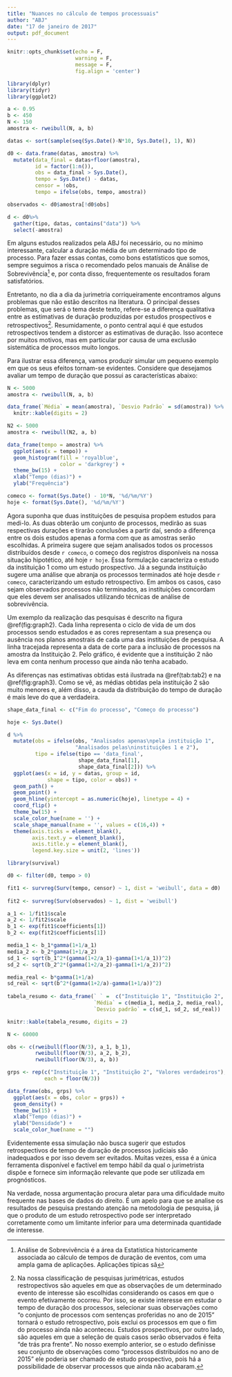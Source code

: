 ```yaml
---
title: "Nuances no cálculo de tempos processuais"
author: "ABJ"
date: "17 de janeiro de 2017"
output: pdf_document
---
```


```r

knitr::opts_chunk$set(echo = F,
                      warning = F,
                      message = F,
                      fig.align = 'center')

```

```r

library(dplyr)
library(tidyr)
library(ggplot2)

a <- 0.95
b <- 450
N <- 150
amostra <- rweibull(N, a, b)

datas <- sort(sample(seq(Sys.Date()-N*10, Sys.Date(), 1), N))

d0 <- data.frame(datas, amostra) %>% 
  mutate(data_final = datas+floor(amostra),
         id = factor(1:n()),
         obs = data_final > Sys.Date(),
         tempo = Sys.Date() - datas,
         censor = !obs,
         tempo = ifelse(obs, tempo, amostra))

observados <- d0$amostra[!d0$obs]

d <- d0%>% 
  gather(tipo, datas, contains("data")) %>% 
  select(-amostra)

```

Em alguns estudos realizados pela ABJ foi necessário, ou no mínimo interessante, calcular a duração média de um determinado tipo de processo. Para fazer essas contas, como bons estatísticos que somos, sempre seguimos a risca o recomendado pelos manuais de Análise de Sobrevivência[^sobrv] e, por conta disso, frequentemente os resultados foram satisfatórios.

[^sobrv]: Análise de Sobrevivência é a área da Estatística historicamente associada ao cálculo de tempos de duração de eventos, com uma ampla gama de aplicações. Aplicações típicas sã

Entretanto, no dia a dia da jurimetria corriqueiramente encontramos alguns problemas que não estão descritos na literatura. O principal desses problemas, que será o tema deste texto, refere-se a diferença qualitativa entre as estimativas de duração produzidas por estudos prospectivos e retrospectivos[^tipos]. Resumidamente, o ponto central aqui é que estudos retrospectivos tendem a distorcer as estimativas de duração. Isso acontece por muitos motivos, mas em particular por causa de uma exclusão sistemática de processos muito longos.

Para ilustrar essa diferença, vamos produzir simular um pequeno exemplo em que os seus efeitos tornam-se evidentes. Considere que desejamos avaliar um tempo de duração que possui as características abaixo:

```r

N <- 5000
amostra <- rweibull(N, a, b)

data_frame(`Média` = mean(amostra), `Desvio Padrão` = sd(amostra)) %>% 
  knitr::kable(digits = 2)

```

```r

N2 <- 5000
amostra <- rweibull(N2, a, b)

data_frame(tempo = amostra) %>% 
  ggplot(aes(x = tempo)) +
  geom_histogram(fill = 'royalblue',
                 color = 'darkgrey') +
  theme_bw(15) +
  xlab("Tempo (dias)") +
  ylab("Frequência")

comeco <- format(Sys.Date() - 10*N, '%d/%m/%Y')
hoje <- format(Sys.Date(), '%d/%m/%Y')

```

Agora suponha que duas instituições de pesquisa propõem estudos para medi-lo. As duas obterão um conjunto de processos, medirão as suas respectivas durações e tirarão conclusões a partir daí, sendo a diferença entre os dois estudos apenas a forma com que as amostras serão escolhidas. A primeira sugere que sejam analisados todos os processos distribuídos desde `r comeco`, o começo dos registros disponíveis na nossa situação hipotético, até hoje `r hoje`. Essa formulação caracteriza o estudo da instituição 1 como um estudo prospectivo. Já a segunda instituição sugere uma análise que abranja os processos terminados até hoje desde `r comeco`, caracterizando um estudo retrospectivo. Em ambos os casos, caso sejam observados processos não terminados, as instituições concordam que eles devem ser analisados utilizando técnicas de análise de sobrevivência.

Um exemplo da realização das pesquisas é descrito na figura \@ref(fig:graph2). Cada linha representa o ciclo de vida de um dos processos sendo estudados e as cores representam a sua presença ou ausência nos planos amostrais de cada uma das instituições de pesquisa. A linha tracejada representa a data de corte para a inclusão de processos na amostra da Instituição 2. Pelo gráfico, é evidente que a instituição 2 não leva em conta nenhum processo que ainda não tenha acabado.

As diferenças nas estimativas obtidas está ilustrada na \@ref(tab:tab2) e na \@ref(fig:graph3). Como se vê, as médias obtidas pela instituição 2 são muito menores e, além disso, a cauda da distribuição do tempo de duração é mais leve do que a verdadeira.

```r

shape_data_final <- c("Fim do processo", "Começo do processo")

hoje <- Sys.Date()

d %>% 
  mutate(obs = ifelse(obs, "Analisados apenas\npela instituição 1",
                      "Analisados pelas\ninstituições 1 e 2"),
         tipo = ifelse(tipo == 'data_final',
                       shape_data_final[1],
                       shape_data_final[2])) %>% 
  ggplot(aes(x = id, y = datas, group = id,
             shape = tipo, color = obs)) +
  geom_path() +
  geom_point() +
  geom_hline(yintercept = as.numeric(hoje), linetype = 4) +
  coord_flip() +
  theme_bw(15) +
  scale_color_hue(name = '') +
  scale_shape_manual(name = '', values = c(16,4)) +
  theme(axis.ticks = element_blank(),
        axis.text.y = element_blank(),
        axis.title.y = element_blank(),
        legend.key.size = unit(2, 'lines'))

```

```r

library(survival)

d0 <- filter(d0, tempo > 0)

fit1 <- survreg(Surv(tempo, censor) ~ 1, dist = 'weibull', data = d0)
  
fit2 <- survreg(Surv(observados) ~ 1, dist = 'weibull')

a_1 <- 1/fit1$scale 
a_2 <- 1/fit2$scale
b_1 <- exp(fit1$coefficients[1])
b_2 <- exp(fit2$coefficients[1])

media_1 <- b_1*gamma(1+1/a_1)
media_2 <- b_2*gamma(1+1/a_2)
sd_1 <- sqrt(b_1^2*(gamma(1+2/a_1)-gamma(1+1/a_1))^2)
sd_2 <- sqrt(b_2^2*(gamma(1+2/a_2)-gamma(1+1/a_2))^2)

media_real <- b*gamma(1+1/a)
sd_real <- sqrt(b^2*(gamma(1+2/a)-gamma(1+1/a))^2)
  
tabela_resumo <- data_frame(` ` =  c("Instituição 1", "Instituição 2", "Valores reais"),
                            `Média` = c(media_1, media_2, media_real),
                            `Desvio padrão` = c(sd_1, sd_2, sd_real))

knitr::kable(tabela_resumo, digits = 2)
```

```r

N <- 60000

obs <- c(rweibull(floor(N/3), a_1, b_1),
         rweibull(floor(N/3), a_2, b_2),
         rweibull(floor(N/3), a, b))

grps <- rep(c("Instituição 1", "Instituição 2", "Valores verdadeiros"),
            each = floor(N/3))

data_frame(obs, grps) %>% 
  ggplot(aes(x = obs, color = grps)) +
  geom_density() +
  theme_bw(15) +
  xlab("Tempo (dias)") +
  ylab("Densidade") +
  scale_color_hue(name = "")

```

Evidentemente essa simulação não busca sugerir que estudos retrospectivos de tempo de duração de processos judiciais são inadequados e por isso devem ser evitados. Muitas vezes, essa é a única ferramenta disponível e factível em tempo hábil da qual o jurimetrista dispõe e fornece sim informação relevante que pode ser utilizada em prognósticos.

Na verdade, nossa argumentação procura aletar para uma dificuldade muito frequente nas bases de dados do direito. É um apelo para que se analise os resultados de pesquisa prestando atenção na metodologia de pesquisa, já que o produto de um estudo retrospectivo pode ser interpretado corretamente como um limitante inferior para uma determinada quantidade de interesse.

[^tipos]: Na nossa classificação de pesquisas jurimétricas, estudos restropectivos são aqueles em que as observações de um determinado evento de interesse são escolhidas considerando os casos em que o evento efetivamente ocorreu. Por isso, se existe interesse em estudar o tempo de duração dos processos, selecionar suas observações como "o conjunto de processos com sentenças proferidas no ano de 2015" tornará o estudo retrospectivo, pois exclui os processos em que o fim do processo ainda não aconteceu. Estudos prospectivos, por outro lado, são aqueles em que a seleção de quais casos serão observados é feita "de trás pra frente". No nosso exemplo anterior, se o estudo definisse seu conjunto de observações como "processos distribuídos no ano de 2015" ele poderia ser chamado de estudo prospectivo, pois há a possibilidade de observar processos que ainda não acabaram.
